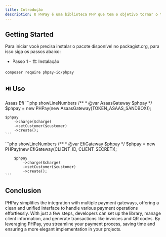 ```yaml
---
title: Introdução
description: O PHPay é uma biblioteca PHP que tem o objetivo tornar o trabalho de integrações com gateways de pagamento mais simples e descomplicadas, facilitando a conexão entre tecnologia e negócios em produtos de software.
---
```


## Getting Started

Para iniciar você precisa instalar o pacote disponível no packagist.org, para isso siga os passos abaixo:

- Passo 1 - 🏗️ Instalação

```bash
composer require phpay-io/phpay
```

## ⏯️ Uso

<Tabs defaultValue="asaas" className="pt-5 pb-1">
  <TabsList className="">
    <TabsTrigger value="asaas">Asaas</TabsTrigger>
    <TabsTrigger value="efi">Efí</TabsTrigger>
  </TabsList>
  <TabsContent value="asaas">
    ```php showLineNumbers
    /**
    * @var AsaasGateway $phpay
    */
    $phpay = new PHPay(new AsaasGateway(TOKEN_ASAAS_SANDBOX));

    $phpay
        ->charge($charge)
        ->setCustomer($customer)
        ->create();
    ```

  </TabsContent>
  
  <TabsContent value="efi">
    ```php showLineNumbers
        /**
        * @var EfiGateway $phpay
        */
        $phpay = new PHPay(new EfiGateway(CLIENT_ID, CLIENT_SECRET));

        $phpay
            ->charge($charge)
            ->setCustomer($customer)
            ->create();
    ```

  </TabsContent>
</Tabs>

## Conclusion

PHPay simplifies the integration with multiple payment gateways, offering a clean and unified interface to handle various payment operations effortlessly. With just a few steps, developers can set up the library, manage client information, and generate transactions like invoices and QR codes. By leveraging PHPay, you streamline your payment process, saving time and ensuring a more elegant implementation in your projects.
